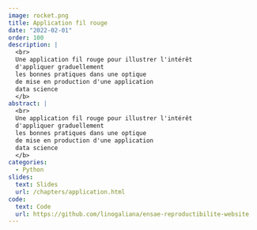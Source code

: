 ```yaml
---
image: rocket.png
title: Application fil rouge
date: "2022-02-01"
order: 100
description: |
  <br>
  Une application fil rouge pour illustrer l'intérêt
  d'appliquer graduellement
  les bonnes pratiques dans une optique
  de mise en production d'une application 
  data science
  </b> 
abstract: |
  <br>
  Une application fil rouge pour illustrer l'intérêt
  d'appliquer graduellement
  les bonnes pratiques dans une optique
  de mise en production d'une application 
  data science
  </b> 
categories:
  - Python
slides:
  text: Slides
  url: /chapters/application.html
code:
  text: Code 
  url: https://github.com/linogaliana/ensae-reproductibilite-website
---
```

